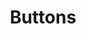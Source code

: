 ---
title: Buttons
tabs: ['Usage', 'Style']
description: Usage instructions for the Button component
---